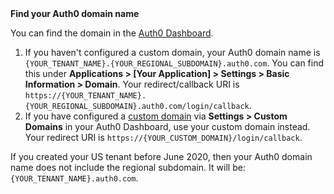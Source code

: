 <Info>
<strong>Find your Auth0 domain name</strong>

You can find the domain in the [Auth0 Dashboard](https://manage.auth0.com/).

1. If you haven't configured a custom domain, your Auth0 domain name is `{YOUR_TENANT_NAME}.{YOUR_REGIONAL_SUBDOMAIN}.auth0.com`. You can find this under **Applications &gt; [Your Application] &gt; Settings &gt; Basic Information &gt; Domain**. Your redirect/callback URI is `https://{YOUR_TENANT_NAME}.{YOUR_REGIONAL_SUBDOMAIN}.auth0.com/login/callback`.
2. If you have configured a [custom domain](https://auth0.com/docs/custom-domains) via **Settings > Custom Domains** in your Auth0 Dashboard, use your custom domain instead. Your redirect URI is `https://{YOUR_CUSTOM_DOMAIN}/login/callback`.

If you created your US tenant before June 2020, then your Auth0 domain name does not include the regional subdomain. It will be: `{YOUR_TENANT_NAME}.auth0.com`.

</Info>

